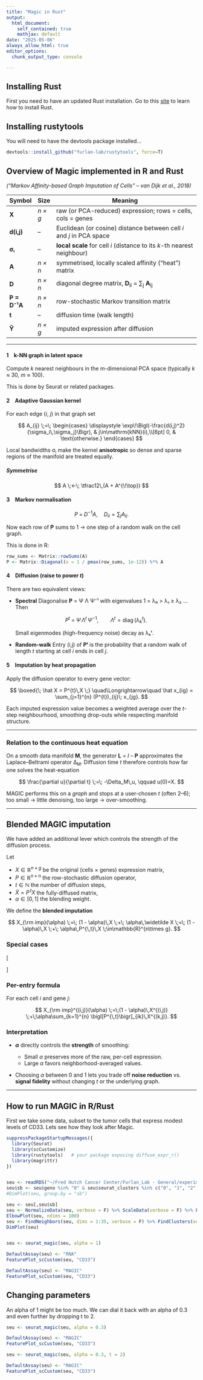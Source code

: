 ```yaml
---
title: "Magic in Rust"
output:
  html_document:
    self_contained: true
    mathjax: default
date: "2025-05-06"
always_allow_html: true
editor_options:
  chunk_output_type: console

---
```

<!-- load MathJax from CDN -->
<script src="https://cdn.jsdelivr.net/npm/mathjax@3/es5/tex-chtml.js"></script>


## Installing Rust

First you need to have an updated Rust installation. Go to this [site](https://www.rust-lang.org/tools/install) to learn how to install Rust.


## Installing rustytools

You will need to have the devtools package installed...

```r
devtools::install_github("furlan-lab/rustytools", force=T)
```


## Overview of Magic implemented in R and Rust

*(“Markov Affinity-based Graph Imputation of Cells” – van Dijk et al., 2018)*

| Symbol       | Size    | Meaning                                                                       |
| ------------ | ------- | ----------------------------------------------------------------------------- |
| **X**        | *n × g* | raw (or PCA-reduced) expression; rows = cells, cols = genes                   |
| **d(i,j)**   | –       | Euclidean (or cosine) distance between cell *i* and *j* in PCA space          |
| **σᵢ**       | –       | **local scale** for cell *i* (distance to its *k*-th nearest neighbour)       |
| **A**        | *n × n* | symmetrised, locally scaled affinity (“heat”) matrix                          |
| **D**        | *n × n* | diagonal degree matrix, **D**<sub>ii</sub> = ∑<sub>j</sub> **A**<sub>ij</sub> |
| **P = D⁻¹A** | *n × n* | row-stochastic Markov transition matrix                                       |
| **t**        | –       | diffusion time (walk length)                                                  |
| **Ŷ**        | *n × g* | imputed expression after diffusion                                            |

---

#### 1 k-NN graph in latent space

Compute *k* nearest neighbours in the *m*-dimensional PCA space
(typically *k* ≈ 30, *m* ≈ 100).

This is done by Seurat or related packages.

#### 2 Adaptive Gaussian kernel

For each edge (*i*, *j*) in that graph set

$$
A_{ij} \;=\; 
\begin{cases}
  \displaystyle
  \exp\!\Bigl(-\frac{d(i,j)^2}{\sigma_i\,\sigma_j}\Bigr),
    & j\in\mathrm{kNN}(i),\\[6pt]
  0, & \text{otherwise.}
\end{cases}
$$



Local bandwidths σᵢ make the kernel **anisotropic** so dense and sparse
regions of the manifold are treated equally.

##### Symmetrise

$$
A \;←\; \tfrac12\,(A + A^{\!\top})
$$

#### 3 Markov normalisation

$$
P \;=\; D^{-1}A,
\quad
D_{ii} = \sum_{j} A_{ij}.
$$

Now each row of **P** sums to 1 → one step of a random walk on the cell graph.

This is done in R:

```r
row_sums <- Matrix::rowSums(A)
P <- Matrix::Diagonal(x = 1 / pmax(row_sums, 1e-12)) %*% A
```

#### 4 Diffusion (raise to power *t*)

There are two equivalent views:

* **Spectral**
  Diagonalise **P** = Ψ Λ Ψ⁻¹ with eigenvalues 1 = λ₀ > λ₁ ≥ λ₂ …
  Then

  $$
  P^{t} \;=\; \Psi\,\Lambda^{t}\,\Psi^{-1},
  \qquad
  \Lambda^{t} = \operatorname{diag}(\lambda_k^{t}).
  $$

  Small eigenmodes (high-frequency noise) decay as λₖᵗ.

* **Random-walk**
  Entry (i,j) of **Pᵗ** is the probability that a random walk of
  length *t* starting at cell *i* ends in cell *j*.

#### 5 Imputation by heat propagation

Apply the diffusion operator to every gene vector:

$$
\boxed{\;
\hat X = P^{t}\,X
\;}
\quad\Longrightarrow\quad
\hat x_{ig} = \sum_{j=1}^{n} (P^{t})_{ij}\; x_{jg}.
$$

Each imputed expression value becomes a weighted average over the
*t*-step neighbourhood, smoothing drop-outs while respecting manifold
structure.

---

### Relation to the continuous heat equation

On a smooth data manifold **M**, the generator **L** = *I* – **P**
approximates the Laplace–Beltrami operator Δ<sub>M</sub>.
Diffusion time *t* therefore controls how far one solves the
heat-equation

$$
\frac{\partial u}{\partial t} \;=\; -\Delta_M\,u, \qquad u(0)=X.
$$

MAGIC performs this on a *graph* and stops at a user-chosen *t*
(often 2–6); too small → little denoising, too large → over-smoothing.


---

## Blended MAGIC imputation

We have added an additional lever which controls the strength of the diffusion process.

Let

* $X\in\mathbb{R}^{n\times g}$ be the original (cells × genes) expression matrix,
* $P\in\mathbb{R}^{n\times n}$ the row-stochastic diffusion operator,
* $t\in\mathbb{N}$ the number of diffusion steps,
* $\widetilde X = P^{\,t} X$ the fully-diffused matrix,
* $\alpha\in[0,1]$ the blending weight.

We define the **blended imputation**

$$
X_{\rm imp}(\alpha)
\;=\;
(1 - \alpha)\,X
\;+\;
\alpha\,\widetilde X
\;=\;
(1 - \alpha)\,X
\;+\;
\alpha\,P^{\,t}\,X
\;\in\mathbb{R}^{n\times g}.
$$

### Special cases

\[
\begin{aligned}
\alpha = 0:\quad &X_{\rm imp}(0) = X,\\
\alpha = 1:\quad &X_{\rm imp}(1) = P^{t}X,\\
0 < \alpha < 1:\quad &\text{Partial smoothing (convex blend of $X$ and $P^{t}X$).}
\end{aligned}
\]


### Per-entry formula

For each cell $i$ and gene $j$:

$$
X_{\rm imp}^{(i,j)}(\alpha)
\;=\;(1 - \alpha)\,X^{(i,j)}
\;+\;\alpha\sum_{k=1}^{n} \bigl[P^{\,t}\bigr]_{ik}\,X^{(k,j)}.
$$

### Interpretation

* **$\alpha$** directly controls the **strength** of smoothing:

  * Small $\alpha$ preserves more of the raw, per-cell expression.
  * Large $\alpha$ favors neighborhood-averaged values.
* Choosing $\alpha$ between 0 and 1 lets you trade off **noise reduction** vs.
  **signal fidelity** without changing $t$ or the underlying graph.

---



## How to run MAGIC in R/Rust

First we take some data, subset to the tumor cells that express modest levels of CD33.  Lets see how they look after Magic.
```r
suppressPackageStartupMessages({
  library(Seurat)
  library(scCustomize)
  library(rustytools)   # your package exposing diffuse_expr_r()
  library(magrittr)
})


seu <- readRDS("~/Fred Hutch Cancer Center/Furlan_Lab - General/experiments/patient_marrows/annon/AML101/aml101.cds")
seu$sb <- seu$geno %in% "0" & seu$seurat_clusters %in% c("0", "1", "2", "3", "4", "11")
#DimPlot(seu, group.by = "sb")

seu <- seu[,seu$sb]
seu <- NormalizeData(seu, verbose = F) %>% ScaleData(verbose = F) %>% FindVariableFeatures(verbose = F) %>% RunPCA(npcs = 100, verbose = F)
ElbowPlot(seu, ndims = 100)
seu <- FindNeighbors(seu, dims = 1:35, verbose = F) %>% FindClusters(verbose = F) %>% RunUMAP(dims = 1:35, n.epochs = 500, verbose = F)
DimPlot(seu)


seu <- seurat_magic(seu, alpha = 1)

DefaultAssay(seu) <- "RNA"
FeaturePlot_scCustom(seu, "CD33")

DefaultAssay(seu) <- "MAGIC"
FeaturePlot_scCustom(seu, "CD33")

```

## Changing parameters

An alpha of 1 might be too much.  We can dial it back with an alpha of 0.3 and even further by dropping t to 2.
```r

seu <- seurat_magic(seu, alpha = 0.3)

DefaultAssay(seu) <- "MAGIC"
FeaturePlot_scCustom(seu, "CD33")

seu <- seurat_magic(seu, alpha = 0.3, t = 2)

DefaultAssay(seu) <- "MAGIC"
FeaturePlot_scCustom(seu, "CD33")


```


